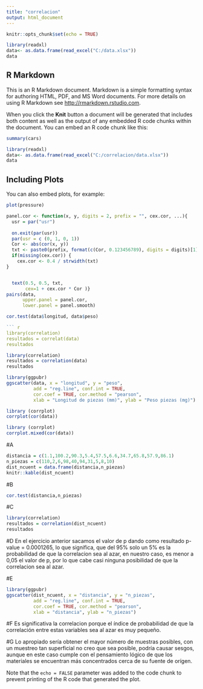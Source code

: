 ---
title: "correlacion"
output: html_document
---

```{r setup, include=FALSE}
knitr::opts_chunk$set(echo = TRUE)
```
```{r echo=TRUE}


library(readxl)
data<- as.data.frame(read_excel("C:/data.xlsx"))
data
```
## R Markdown

This is an R Markdown document. Markdown is a simple formatting syntax for authoring HTML, PDF, and MS Word documents. For more details on using R Markdown see <http://rmarkdown.rstudio.com>.

When you click the **Knit** button a document will be generated that includes both content as well as the output of any embedded R code chunks within the document. You can embed an R code chunk like this:

```{r cars}
summary(cars)
```
```{r echo=TRUE}


library(readxl)
data<- as.data.frame(read_excel("C:/correlacion/data.xlsx"))
data
```

## Including Plots

You can also embed plots, for example:

```{r pressure, echo=FALSE}
plot(pressure)
```
```{r}
panel.cor <- function(x, y, digits = 2, prefix = "", cex.cor, ...){
  usr = par("usr")
  
  on.exit(par(usr))
  par(usr = c (0, 1, 0, 1))
  Cor <- abs(cor(x, y))
  txt <- paste0(prefix, format(c(Cor, 0.123456789), digits = digits)[1])
  if(missing(cex.cor)) {
    cex.cor <- 0.4 / strwidth(txt)
}


  text(0.5, 0.5, txt,
       cex=1 + cex.cor * Cor )} 
pairs(data,
      upper.panel = panel.cor,
      lower.panel = panel.smooth)

```

``` {r echo=TRUE}
cor.test(data$longitud, data$peso)

``` {r warning=FALSE}
library(correlation)
resultados = correlat(data)
resultados
```




``` {r warning=FALSE}
library(correlation)
resultados = correlation(data)
resultados
```


```{r echo=TRUE}
library(ggpubr)
ggscatter(data, x = "longitud", y = "peso",
          add = "reg.line", conf.int = TRUE,
          cor.coef = TRUE, cor.method = "pearson",
          xlab = "Longitud de piezas (mm)", ylab = "Peso piezas (mg)")
```

``` {r}
library (corrplot)
corrplot(cor(data))
```
``` {r}
library (corrplot)
corrplot.mixed(cor(data))
```
#A
```{r}
distancia = c(1.1,100.2,90.3,5.4,57.5,6.6,34.7,65.8,57.9,86.1)
n_piezas = c(110,2,6,98,40,94,31,5,8,10)
dist_ncuent = data.frame(distancia,n_piezas)
knitr::kable(dist_ncuent)
```


#B
```{r echo=TRUE}
cor.test(distancia,n_piezas)
```
#C
``` {r warning=FALSE}
library(correlation)
resultados = correlation(dist_ncuent)
resultados
```
#D
En el ejercicio anterior sacamos el valor de p dando como resultado p-value = 0.0001265, lo que significa, que del 95% solo un 5% es la probabilidad de que la correlacion sea al azar, en nuestro caso, es menor a 0,05 el valor de p, por lo que cabe casi ninguna posibilidad de que la correlacion sea al azar.
 

#E
```{r echo=TRUE}
library(ggpubr)
ggscatter(dist_ncuent, x = "distancia", y = "n_piezas",
          add = "reg.line", conf.int = TRUE,
          cor.coef = TRUE, cor.method = "pearson",
          xlab = "distancia", ylab = "n_piezas")
```
#F
Es significativa la correlacion porque el índice de probabilidad de que la correlación entre estas variables sea al azar es muy pequeño.

#G
Lo apropiado sería obtener el mayor número de muestras posibles, con un muestreo tan superficial no creo que sea posible, podría causar sesgos, aunque en este caso cumple con el pensamiento lógico de que los materiales se encuentran más concentrados cerca de su fuente de orígen.

Note that the `echo = FALSE` parameter was added to the code chunk to prevent printing of the R code that generated the plot.
